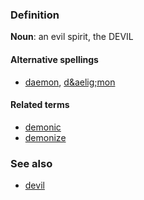 ===Definition===
'''Noun''': an evil spirit, the DEVIL

====Alternative spellings====
*[[daemon]], [[d&aelig;mon]]

====Related terms====
*[[demonic]]
*[[demonize]]

===See also===
*[[devil]]